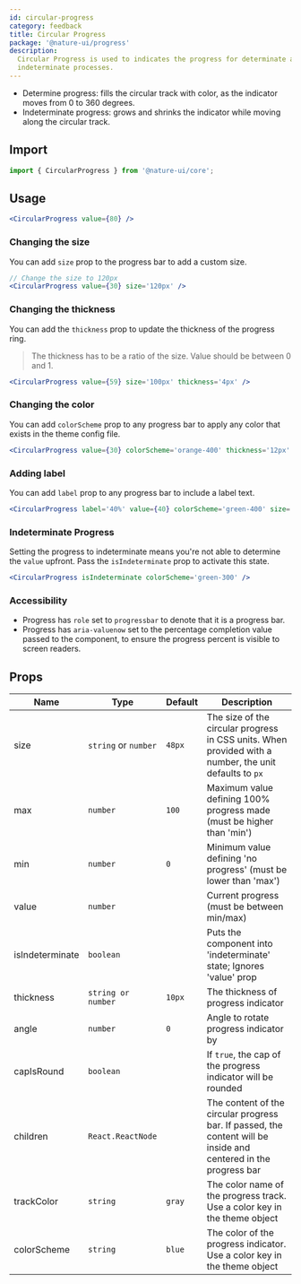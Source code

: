 ```yaml
---
id: circular-progress
category: feedback
title: Circular Progress
package: '@nature-ui/progress'
description:
  Circular Progress is used to indicates the progress for determinate and
  indeterminate processes.
---
```


- Determine progress: fills the circular track with color, as the indicator
  moves from 0 to 360 degrees.
- Indeterminate progress: grows and shrinks the indicator while moving along the
  circular track.

## Import

```js
import { CircularProgress } from '@nature-ui/core';
```

## Usage

```jsx
<CircularProgress value={80} />
```

### Changing the size

You can add `size` prop to the progress bar to add a custom size.

```jsx
// Change the size to 120px
<CircularProgress value={30} size='120px' />
```

### Changing the thickness

You can add the `thickness` prop to update the thickness of the progress ring.

> The thickness has to be a ratio of the size. Value should be between 0 and 1.

```jsx
<CircularProgress value={59} size='100px' thickness='4px' />
```

### Changing the color

You can add `colorScheme` prop to any progress bar to apply any color that
exists in the theme config file.

```jsx
<CircularProgress value={30} colorScheme='orange-400' thickness='12px' />
```

### Adding label

You can add `label` prop to any progress bar to include a label text.

```jsx
<CircularProgress label='40%' value={40} colorScheme='green-400' size='50px' />
```

### Indeterminate Progress

Setting the progress to indeterminate means you're not able to determine the
`value` upfront. Pass the `isIndeterminate` prop to activate this state.

```jsx
<CircularProgress isIndeterminate colorScheme='green-300' />
```

### Accessibility

- Progress has `role` set to `progressbar` to denote that it is a progress bar.
- Progress has `aria-valuenow` set to the percentage completion value passed to
  the component, to ensure the progress percent is visible to screen readers.

## Props

| Name            | Type                 | Default | Description                                                                                                      |
| --------------- | -------------------- | ------- | ---------------------------------------------------------------------------------------------------------------- |
| size            | `string` or `number` | `48px`  | The size of the circular progress in CSS units. When provided with a number, the unit defaults to `px`           |
| max             | `number`             | `100`   | Maximum value defining 100% progress made (must be higher than 'min')                                            |
| min             | `number`             | `0`     | Minimum value defining 'no progress' (must be lower than 'max')                                                  |
| value           | `number`             |         | Current progress (must be between min/max)                                                                       |
| isIndeterminate | `boolean`            |         | Puts the component into 'indeterminate' state; Ignores 'value' prop                                              |
| thickness       | `string or number`   | `10px`  | The thickness of progress indicator                                                                              |
| angle           | `number`             | `0`     | Angle to rotate progress indicator by                                                                            |
| capIsRound      | `boolean`            |         | If `true`, the cap of the progress indicator will be rounded                                                     |
| children        | `React.ReactNode`    |         | The content of the circular progress bar. If passed, the content will be inside and centered in the progress bar |
| trackColor      | `string`             | `gray`  | The color name of the progress track. Use a color key in the theme object                                        |
| colorScheme     | `string`             | `blue`  | The color of the progress indicator. Use a color key in the theme object                                         |
